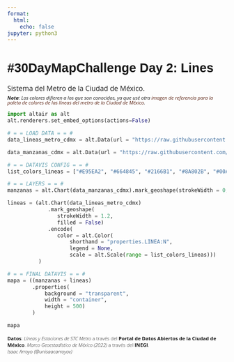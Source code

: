 ```yaml
---
format:
  html:
    echo: false
jupyter: python3
---
```


<style>
    @import url('https://fonts.googleapis.com/css2?family=Open+Sans:ital,wght@0,300;0,400;0,700;1,300;1,700&family=Work+Sans:ital,wght@0,900;1,700&display=swap');

    h1 {
        font-weight: 900;
        font-size: 1.8rem;
        font-family: 'Work Sans', sans-serif;
    }

    p {
        font-weight: 400;
        font-size: 1rem;
        
        font-family: 'Open Sans', sans-serif;
    }
   
   #caption {
        font-size: 0.7rem;
        font-weight: 300;
    }
    
    #url_paleta_colores {
        color: #5C2313;
        text-decoration: none;
    }

    #quarto-content {
        background: #ACB6B9;
    }

    #nota_subtitle {
        font-size: 0.7rem;
        font-style: italic;
    }

</style>

<h1>#30DayMapChallenge Day 2: Lines</h1>

<p style='margin-bottom:5px;'>
Sistema del Metro de la Ciudad de México.
</p>
<p id="nota_subtitle" style="line-height: 1em;margin-top:0px"><b>Nota</b>: Los colores difieren a los que son conocidos, ya que usé otra <a id= "url_paleta_colores" href="https://64.media.tumblr.com/4bba94101ba9ada212d90b1266005c62/tumblr_o61c63iH1K1rbw940o1_1280.jpg">imagen de referencia para  la paleta de colores de las líneas del metro de la Ciudad de México</a>.
</p>

```python
import altair as alt
alt.renderers.set_embed_options(actions=False)

# = = LOAD DATA = = #
data_lineas_metro_cdmx = alt.Data(url = "https://raw.githubusercontent.com/isaacarroyov/30daymapchallenge/main/data/lineas_de_metro_cdmx.geojson", format = alt.DataFormat(property = "features"))

data_manzanas_cdmx = alt.Data(url = "https://raw.githubusercontent.com/isaacarroyov/30daymapchallenge/main/data/manzanas_cdmx_2022.geojson", format = alt.DataFormat(property = "features"))

# = = DATAVIS CONFIG = = #
list_colors_lineas = ["#E95EA2", "#664845", "#2166B1", "#8A802B", "#00A88E", "#FBF265", "#EE3A46", "#F37737", "#319F48", "#231F21", "#415064", "#7A4E9E"]

# = = LAYERS = = #
manzanas = alt.Chart(data_manzanas_cdmx).mark_geoshape(strokeWidth = 0, color = "#0C222A")

lineas = (alt.Chart(data_lineas_metro_cdmx)
             .mark_geoshape(
                strokeWidth = 1.2,
                filled = False)
             .encode(
                color = alt.Color(
                    shorthand = "properties.LINEA:N",
                    legend = None,
                    scale = alt.Scale(range = list_colors_lineas)))
          )

# = = FINAL DATAVIS = = #
mapa = ((manzanas + lineas)
        .properties(
            background = "transparent",
            width = "container",
            height = 500)
        )

mapa

```

<p id="caption">
<b>Datos</b>: <em>Líneas y Estaciones de STC Metro</em> a través del <b>Portal de Datos Abiertos de la Ciudad de México</b>. <em>Marco Geoestadístico de México (2022)</em> a través del <b>INEGI</b>. <br><em>Isaac Arroyo (@unisaacarroyov)</em>
</p>
